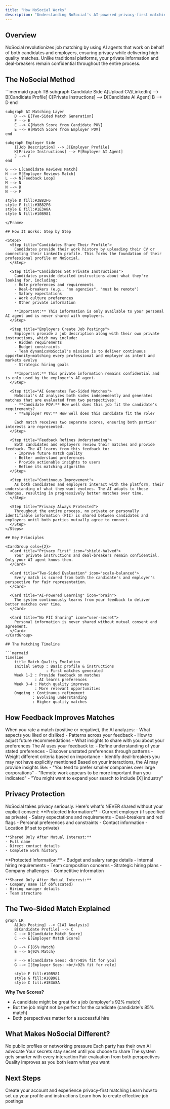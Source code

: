```yaml
---
title: "How NoSocial Works"
description: "Understanding NoSocial's AI-powered privacy-first matching platform"
---
```


## Overview

NoSocial revolutionizes job matching by using AI agents that work on behalf of both candidates and employers, ensuring privacy while delivering high-quality matches. Unlike traditional platforms, your private information and deal-breakers remain confidential throughout the entire process.

## The NoSocial Method

<Frame caption="NoSocial's AI-Powered Matching Process">
```mermaid
graph TB
    subgraph Candidate Side
        A[Upload CV/LinkedIn] --> B[Candidate Profile]
        C[Private Instructions] --> D[Candidate AI Agent]
        B --> D
    end
    
    subgraph AI Matching Layer
        D --> E[Two-Sided Match Generation]
        F --> E
        E --> G[Match Score from Candidate POV]
        E --> H[Match Score from Employer POV]
    end
    
    subgraph Employer Side
        I[Job Description] --> J[Employer Profile]
        K[Private Instructions] --> F[Employer AI Agent]
        J --> F
    end
    
    G --> L[Candidate Reviews Match]
    H --> M[Employer Reviews Match]
    L --> N[Feedback Loop]
    M --> N
    N --> D
    N --> F
    
    style D fill:#3B82F6
    style F fill:#3B82F6
    style E fill:#1E3A8A
    style N fill:#10B981
```
</Frame>

## How It Works: Step by Step

<Steps>
  <Step title="Candidates Share Their Profile">
    Candidates provide their work history by uploading their CV or connecting their LinkedIn profile. This forms the foundation of their professional profile on NoSocial.
  </Step>
  
  <Step title="Candidates Set Private Instructions">
    Candidates provide detailed instructions about what they're looking for, including:
    - Role preferences and requirements
    - Deal-breakers (e.g., "no agencies", "must be remote")
    - Salary expectations
    - Work culture preferences
    - Other private information
    
    **Important:** This information is only available to your personal AI agent and is never shared with employers.
  </Step>
  
  <Step title="Employers Create Job Postings">
    Employers provide a job description along with their own private instructions, which may include:
    - Hidden requirements
    - Budget constraints
    - Team dynamicsNoSocial's mission is to deliver continuous opportunity—matching every professional and employer as intent and markets evolve
    - Strategic hiring goals
    
    **Important:** This private information remains confidential and is only used by the employer's AI agent.
  </Step>
  
  <Step title="AI Generates Two-Sided Matches">
    NoSocial's AI analyzes both sides independently and generates matches that are evaluated from two perspectives:
    - **Candidate POV:** How well does this job fit the candidate's requirements?
    - **Employer POV:** How well does this candidate fit the role?
    
    Each match receives two separate scores, ensuring both parties' interests are represented.
  </Step>
  
  <Step title="Feedback Refines Understanding">
    Both candidates and employers review their matches and provide feedback. The AI learns from this feedback to:
    - Improve future match quality
    - Better understand preferences
    - Provide actionable insights to users
    - Refine its matching algorithm
  </Step>
  
  <Step title="Continuous Improvement">
    As both candidates and employers interact with the platform, their understanding of what they want evolves. The AI adapts to these changes, resulting in progressively better matches over time.
  </Step>
  
  <Step title="Privacy Always Protected">
    Throughout the entire process, no private or personally identifiable information (PII) is shared between candidates and employers until both parties mutually agree to connect.
  </Step>
</Steps>

## Key Principles

<CardGroup cols={2}>
  <Card title="Privacy First" icon="shield-halved">
    Your private instructions and deal-breakers remain confidential. Only your AI agent knows them.
  </Card>
  
  <Card title="Two-Sided Evaluation" icon="scale-balanced">
    Every match is scored from both the candidate's and employer's perspective for fair representation.
  </Card>
  
  <Card title="AI-Powered Learning" icon="brain">
    The system continuously learns from your feedback to deliver better matches over time.
  </Card>
  
  <Card title="No PII Sharing" icon="user-secret">
    Personal information is never shared without mutual consent and agreement.
  </Card>
</CardGroup>

## The Matching Timeline

```mermaid
timeline
    title Match Quality Evolution
    Initial Setup : Basic profile & instructions
                  : First matches generated
    Week 1-2 : Provide feedback on matches
             : AI learns preferences
    Week 3-4 : Match quality improves
             : More relevant opportunities
    Ongoing : Continuous refinement
            : Evolving understanding
            : Higher quality matches
```

## How Feedback Improves Matches

<AccordionGroup>
  <Accordion title="What happens when you rate a match?">
    When you rate a match (positive or negative), the AI analyzes:
    - What aspects you liked or disliked
    - Patterns across your feedback
    - How to adjust future recommendations
    - What insights to share with you about your preferences
  </Accordion>
  
  <Accordion title="How does the AI learn from feedback?">
    The AI uses your feedback to:
    - Refine understanding of your stated preferences
    - Discover unstated preferences through patterns
    - Weight different criteria based on importance
    - Identify deal-breakers you may not have explicitly mentioned
  </Accordion>
  
  <Accordion title="What feedback does the AI provide to users?">
    Based on your interactions, the AI may provide insights like:
    - "You tend to prefer smaller companies over large corporations"
    - "Remote work appears to be more important than you indicated"
    - "You might want to expand your search to include [X] industry"
  </Accordion>
</AccordionGroup>

## Privacy Protection

<Warning>
  NoSocial takes privacy seriously. Here's what's NEVER shared without your explicit consent:
</Warning>

<Tabs>
  <Tab title="Candidate Privacy">
    **Protected Information:**
    - Current employer (if specified as private)
    - Salary expectations and requirements
    - Deal-breakers and red flags
    - Personal preferences and constraints
    - Contact information
    - Location (if set to private)
    
    **Shared Only After Mutual Interest:**
    - Full name
    - Direct contact details
    - Complete work history
  </Tab>
  
  <Tab title="Employer Privacy">
    **Protected Information:**
    - Budget and salary range details
    - Internal hiring requirements
    - Team composition concerns
    - Strategic hiring plans
    - Company challenges
    - Competitive information
    
    **Shared Only After Mutual Interest:**
    - Company name (if obfuscated)
    - Hiring manager details
    - Team structure
  </Tab>
</Tabs>

## The Two-Sided Match Explained

```mermaid
graph LR
    A[Job Posting] --> C[AI Analysis]
    B[Candidate Profile] --> C
    C --> D[Candidate Match Score]
    C --> E[Employer Match Score]
    
    D --> F{85% Match}
    E --> G{92% Match}
    
    F --> H[Candidate Sees: <br/>85% fit for you]
    G --> I[Employer Sees: <br/>92% fit for role]
    
    style F fill:#10B981
    style G fill:#10B981
    style C fill:#1E3A8A
```

**Why Two Scores?**
- A candidate might be great for a job (employer's 92% match)
- But the job might not be perfect for the candidate (candidate's 85% match)
- Both perspectives matter for a successful hire

## What Makes NoSocial Different?

<CardGroup cols={3}>
  <Card title="No Social Media Required" icon="ban">
    No public profiles or networking pressure
  </Card>
  
  <Card title="AI Agents for Both Sides" icon="robot">
    Each party has their own AI advocate
  </Card>
  
  <Card title="Private by Default" icon="lock">
    Your secrets stay secret until you choose to share
  </Card>
  
  <Card title="Feedback-Driven" icon="comments">
    The system gets smarter with every interaction
  </Card>
  
  <Card title="Two-Sided Scoring" icon="arrow-right-arrow-left">
    Fair evaluation from both perspectives
  </Card>
  
  <Card title="Evolving Matches" icon="chart-line">
    Quality improves as you both learn what you want
  </Card>
</CardGroup>

## Next Steps

<Card title="Ready to Get Started?" icon="rocket" href="/getting-started/create-account">
  Create your account and experience privacy-first matching
</Card>

<CardGroup cols={2}>
  <Card title="For Candidates" icon="user" href="/for-candidates/candidate-matching">
    Learn how to set up your profile and instructions
  </Card>
  
  <Card title="For Employers" icon="building" href="/for-employers/create-posting">
    Learn how to create effective job postings
  </Card>
</CardGroup>
